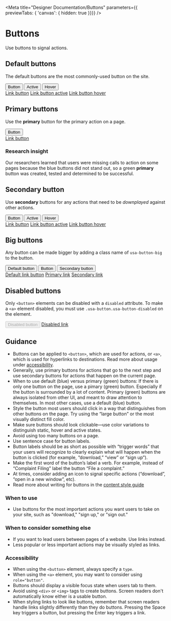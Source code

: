 
<Meta title="Designer Documentation/Buttons" parameters={{ previewTabs: { 'canvas': { hidden: true }}}} />

# Buttons

Use buttons to signal actions.

## Default buttons

The default buttons are the most commonly-used button on the site.

<Canvas>
  <div>
    <button type="button" className="usa-button">Button</button>
    <button type="button" className="usa-button usa-button-active">Active</button>
    <button type="button" className="usa-button usa-button-hover">Hover</button>
    <br/>
    <a href="#" className="usa-button">Link button</a>
    <a href="#" className="usa-button usa-button-active">Link button active</a>
    <a href="#" className="usa-button usa-button-hover">Link button hover</a>
  </div>
</Canvas>

## Primary buttons

Use the **primary** button for the primary action on a page.


<Canvas>
  <div>
    <button type="button" class="usa-button-primary va-button-primary">Button</button>
    <br/>
    <a class="usa-button-primary va-button-primary" href="#">Link button</a>
  </div>
</Canvas>


### Research insight

Our researchers learned that users were missing calls to action on some pages because the blue buttons did not stand out, so a green **primary** button was created, tested and determined to be successful.

## Secondary button

Use **secondary** buttons for any actions that need to be _downplayed_ against other actions.


<Canvas>
  <div>
    <button class="usa-button-secondary">Button</button>
    <button class="usa-button-secondary usa-button-active">Active</button>
    <button class="usa-button-secondary usa-button-hover">Hover</button>
    <br/>
    <a href="#" class="usa-button usa-button-secondary">Link button</a>
    <a href="#" class="usa-button usa-button-secondary usa-button-active">Link button active</a>
    <a href="#" class="usa-button usa-button-secondary usa-button-hover">Link button hover</a>
  </div>
</Canvas>

## Big buttons

Any button can be made bigger by adding a class name of `usa-button-big` to the button.


<Canvas>
  <div>
    <button type="button" class="usa-button usa-button-big">Default button</button>
    <button type="button" class="usa-button-primary va-button-primary usa-button-big">Button</button>
    <button class="usa-button-secondary usa-button-big">Secondary button</button>
    <br/>
    <a href="#" class="usa-button usa-button-big">Default link button</a>
    <a href="#" class="usa-button-primary va-button-primary usa-button-big">Primary link</a>
    <a href="#" class="usa-button usa-button-secondary usa-button-big">Secondary link</a>
  </div>
</Canvas>

## Disabled buttons

Only `<button>` elements can be disabled with a `disabled` attribute. To make a `<a>` element disabled, you must use `.usa-button.usa-button-disabled` on the element.


<Canvas>
  <div>
    <button type="button" class="usa-button" disabled>Disabled button</button>
    <a href="#" class="usa-button usa-button-disabled">Disabled link</a>
  </div>
</Canvas>


## Guidance

* Buttons can be applied to `<button>`, which are used for actions,  or `<a>`, which is used for hyperlinks to destinations. Read more about usage under [accessibility](#accessibility).
* Generally, use primary buttons for actions that go to the next step and use secondary buttons for actions that happen on the current page.
* When to use default (blue) versus primary (green) buttons: If there is only one button on the page, use a pimary (green) button. Especially if the button is surrounded by a lot of content. Primary (green) buttons are always isolated from other UI, and meant to draw attention to themselves. In most other cases, use a default (blue) button.
* Style the button most users should click in a way that distinguishes from other buttons on the page. Try using the “large button” or the most visually distinct fill color.
* Make sure buttons should look clickable—use color variations to distinguish static, hover and active states.
* Avoid using too many buttons on a page.
* Use sentence case for button labels.
* Button labels should be as short as possible with “trigger words” that your users will recognize to clearly explain what will happen when the button is clicked (for example, “download,” “view” or “sign up”).
* Make the first word of the button’s label a verb. For example, instead of “Complaint Filing” label the button “File a complaint.”
* At times, consider adding an icon to signal specific actions (“download”, “open in a new window”, etc).
* Read more about writing for buttons in the [content style guide](../content-style-guide/buttons.html)

### When to use

* Use buttons for the most important actions you want users to take on your site, such as "download," "sign up," or "sign out."

### When to consider something else

* If you want to lead users between pages of a website. Use links instead.
* Less popular or less important actions may be visually styled as links.

### Accessibility

* When using the `<button>` element, always specify a `type`.
* When using the `<a>` element, you may want to consider using `role="button"`.
* Buttons should display a visible focus state when users tab to them.
* Avoid using `<div>` or `<img>` tags to create buttons. Screen readers don't automatically know either is a usable button.
* When styling links to look like buttons, remember that screen readers handle links slightly differently than they do buttons. Pressing the Space key triggers a button, but pressing the Enter key triggers a link.
